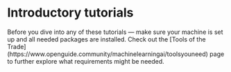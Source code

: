 # Introductory tutorials

<Callout type="warning" emoji="⚠️">
  Before you dive into any of these tutorials — make sure your machine is set up and all needed packages are installed. Check out the [Tools of the Trade](https://www.openguide.community/machinelearningai/toolsyouneed) page to further explore what requirements might be needed.
</Callout>

